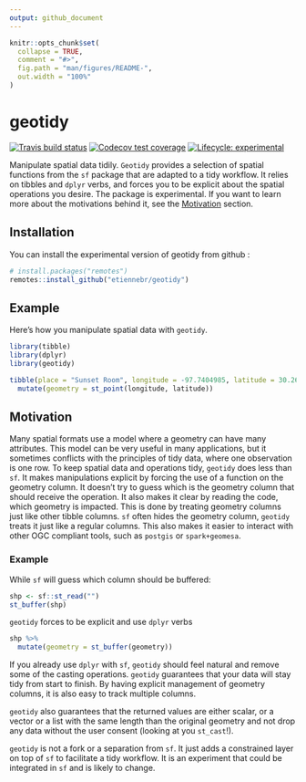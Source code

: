 ```yaml
---
output: github_document
---
```


<!-- README.md is generated from README.Rmd. Please edit that file -->

```r
knitr::opts_chunk$set(
  collapse = TRUE,
  comment = "#>",
  fig.path = "man/figures/README-",
  out.width = "100%"
)
```
# geotidy

<!-- badges: start -->
[![Travis build status](https://travis-ci.org/etiennebr/geotidy.svg?branch=master)](https://travis-ci.org/etiennebr/geotidy)
[![Codecov test coverage](https://codecov.io/gh/etiennebr/geotidy/branch/master/graph/badge.svg)](https://codecov.io/gh/etiennebr/geotidy?branch=master)
[![Lifecycle: experimental](https://img.shields.io/badge/lifecycle-experimental-orange.svg)](https://www.tidyverse.org/lifecycle/#experimental)
<!-- badges: end -->

Manipulate spatial data tidily. `Geotidy` provides a selection of spatial
functions from the `sf` package that are adapted to a tidy workflow. It relies
on tibbles and `dplyr` verbs, and forces you to be explicit about the spatial
operations you desire. The package is experimental. If you want to learn more
about the motivations behind it, see the [Motivation] section.

## Installation

You can install the experimental version of geotidy from github :
```r
# install.packages("remotes")
remotes::install_github("etiennebr/geotidy")
```

## Example

Here's how you manipulate spatial data with `geotidy`. 

```r
library(tibble)
library(dplyr)
library(geotidy)

tibble(place = "Sunset Room", longitude = -97.7404985, latitude = 30.2645315) %>% 
  mutate(geometry = st_point(longitude, latitude))
```

## Motivation

Many spatial formats use a model where a geometry can have many attributes. This
model can be very useful in many applications, but it sometimes conflicts with
the principles of tidy data, where one observation is one row. To keep spatial
data and operations tidy, `geotidy` does less than `sf`. It makes manipulations
explicit by forcing the use of a function on the geometry column. It doesn't try
to guess which is the geometry column that should receive the operation. It also
makes it clear by reading the code, which geometry is impacted. This is done by
treating geometry columns just like other tibble columns. `sf` often hides the
geometry column, `geotidy` treats it just like a regular columns. This also
makes it easier to interact with other OGC compliant tools, such as `postgis` or
`spark+geomesa`.

### Example
While `sf` will guess which column should be buffered:
``` r
shp <- sf::st_read("")
st_buffer(shp)
```
`geotidy` forces to be explicit and use `dplyr` verbs
```r
shp %>% 
  mutate(geometry = st_buffer(geometry))
```
If you already use `dplyr` with `sf`, `geotidy` should feel natural and remove
some of the casting operations. `geotidy` guarantees that your data will stay
tidy from start to finish. By having explicit management of geometry columns, it
is also easy to track multiple columns.

`geotidy` also guarantees that the returned values are either scalar, or a
vector or a list with the same length than the original geometry and not drop
any data without the user consent (looking at you `st_cast`!).

`geotidy` is not a fork or a separation from `sf`. It just adds a constrained
layer on top of `sf` to facilitate a tidy workflow. It is an experiment that
could be integrated in `sf` and is likely to change.
